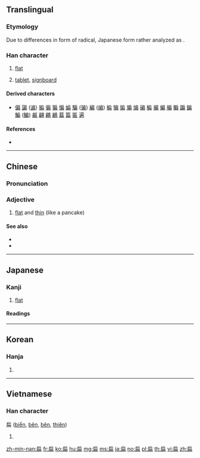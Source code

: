 {{also|碥}}
==Translingual==
{{ja-forms|扁|扁|扁}}

===Etymology===
{{Han compound|戶|冊|ls=ic}}

Due to differences in form of radical, Japanese form rather analyzed as {{Han compound|戸|冊}}.

===Han character===
{{Han char|rn=63|rad=戶|as=05|sn=9|four=30227|canj=HSBT,ISBT,XISBT|ids=⿸戶冊, ⿸户冊, ⿸戸冊}}

# {{qualifier|adjective}} [[flat]]
# [[tablet]], [[signboard]]

====Derived characters====
* [[偏]] [[諞]] ([[谝]]) [[揙]] [[徧]] [[猵]] [[惼]] [[媥]] [[騙]] ([[骗]]) [[編]] ([[编]]) [[楄]] [[犏]] [[牑]] [[斒]] [[煸]] [[碥]] [[稨]] [[褊]] [[蝙]] [[艑]] [[糄]] [[蹁]] [[鍽]] [[鯿]] ([[鳊]]) [[甂]] [[翩]] [[騗]] [[鶣]] [[萹]] [[篇]] [[匾]] [[遍]]

====References====
* {{Han ref|kx=0415.220|dkj=11724|dj=0760.090|hdz=32261.110|uh=6241}}

----

==Chinese==
{{zh-forms}}

===Pronunciation===
{{zh-pron
|m=biǎn
|c=bin2,pin1
|h=pfs=pién
|mn=pián/píⁿ
|mc=y
|oc=y
|ma=Zh-bian.ogg
|cat=a,n
}}

===Adjective===
{{zh-adj}}

# [[flat]] and [[thin]] (like a pancake)
#: {{zh-x|呢{ni1}個 枕頭 已經 坐 到 扁 晒。|This pillow has been sat on until it's all flat.|C}} {{attention|yue|unhappy with this usex translation}}
#: {{zh-x|踩扁|to trample flat}}

====See also====
* {{zh-l|薄}}
* {{zh-l|平|gloss=flat; smooth; level}}

----

==Japanese==

===Kanji===
{{ja-kanji|grade=|rs=戶05}}

# [[flat]] {{qualifier|adjective}}

====Readings====
{{ja-readings
|goon=[[へん]] (hen)
|kanon=[[へん]] (hen)
|kun=[[ひらたい]] (hiratai) {{qualifier|rare}}
}}

----

==Korean==

===Hanja===
{{ko-hanja|hangeul=[[편]], [[변]]|eumhun=작을|rv=pyeon, byeon|mr=p'yŏn, pyŏn|y=phyen, pyen}}

# {{defn|lang=ko|sort=戶05}}

----

==Vietnamese==

===Han character===
扁 ([[biển]], [[bẽn]], [[bên]], [[thiên]])

# {{defn|lang=vi|sort=戶05}}

[[zh-min-nan:扁]]
[[fr:扁]]
[[ko:扁]]
[[hu:扁]]
[[mg:扁]]
[[ms:扁]]
[[ja:扁]]
[[no:扁]]
[[pl:扁]]
[[th:扁]]
[[vi:扁]]
[[zh:扁]]